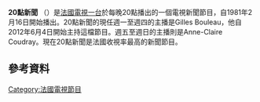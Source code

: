 {{Expand French|time=2019-11-22}}
'''20點新聞''' （''{{lang-fr|Journal de 20 heures de TF1}}''）是[[法國電視一台|法國電視一台]]於每晚20點播出的一個電視新聞節目，自1981年2月16日開始播出。20點新聞的現任週一至週四的主播是Gilles Bouleau，他自2012年6月4日開始主持這檔節目。週五至週日的主播則是Anne-Claire Coudray。現在20點新聞是法國收視率最高的新聞節目。
==參考資料==
{{Reflist}}
[[Category:法國電視節目|Category:法國電視節目]]